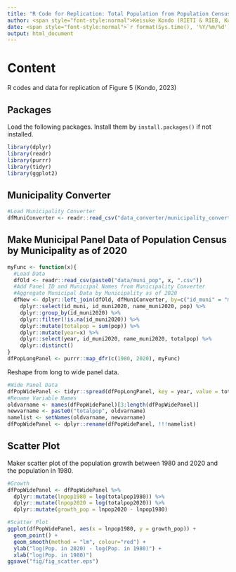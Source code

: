 ```yaml
---
title: "R Code for Replication: Total Population from Population Census"
author: <span style="font-style:normal">Keisuke Kondo (RIETI & RIEB, Kobe University)</span>
date: <span style="font-style:normal">`r format(Sys.time(), '%Y/%m/%d')`</span>
output: html_document
---
```


# Content

R codes and data for replication of Figure 5 (Kondo, 2023)

## Packages

Load the following packages. Install them by `install.packages()` if not installed.

```r
library(dplyr)
library(readr)
library(purrr)
library(tidyr)
library(ggplot2)
```

## Municipality Converter

```r
#Load Municipality Converter
dfMuniConverter <- readr::read_csv("data_converter/municipality_converter_en.csv")
```

## Make Municipal Panel Data of Population Census by Municipality as of 2020

```r
myFunc <- function(x){
  #Load Data
  dfOld <- readr::read_csv(paste0("data/muni_pop", x, ".csv"))
  #Add Panel ID and Municipal Names from Municipality Converter
  #Aggregate Municipal Data by Municipality as of 2020
  dfNew <- dplyr::left_join(dfOld, dfMuniConverter, by=c("id_muni" = "merge_id_muni")) %>%
    dplyr::select(id_muni, id_muni2020, name_muni2020, pop) %>%
    dplyr::group_by(id_muni2020) %>%
    dplyr::filter(!is.na(id_muni2020)) %>%
    dplyr::mutate(totalpop = sum(pop)) %>%
    dplyr::mutate(year=x) %>%
    dplyr::select(year, id_muni2020, name_muni2020, totalpop) %>%
    dplyr::distinct()
}
dfPopLongPanel <- purrr::map_dfr(c(1980, 2020), myFunc)
```

Reshape from long to wide panel data.

```r
#Wide Panel Data
dfPopWidePanel <- tidyr::spread(dfPopLongPanel, key = year, value = totalpop)
#Rename Variable Names
oldvarname <- names(dfPopWidePanel)[3:length(dfPopWidePanel)]
newvarname <- paste0("totalpop", oldvarname)
namelist <- setNames(oldvarname, newvarname)
dfPopWidePanel <- dplyr::rename(dfPopWidePanel, !!!namelist)
```

## Scatter Plot

Maker scatter plot of the population growth between 1980 and 2020 and the population in 1980.

```r
#Growth
dfPopWidePanel <- dfPopWidePanel %>%
  dplyr::mutate(lnpop1980 = log(totalpop1980)) %>%
  dplyr::mutate(lnpop2020 = log(totalpop2020)) %>%
  dplyr::mutate(growth_pop = lnpop2020 - lnpop1980)

#Scatter Plot
ggplot(dfPopWidePanel, aes(x = lnpop1980, y = growth_pop)) +
  geom_point() +
  geom_smooth(method = "lm", colour="red") +
  ylab("log(Pop. in 2020) - log(Pop. in 1980)") +
  xlab("log(Pop. in 1980)") 
ggsave("fig/fig_scatter.eps")
```
